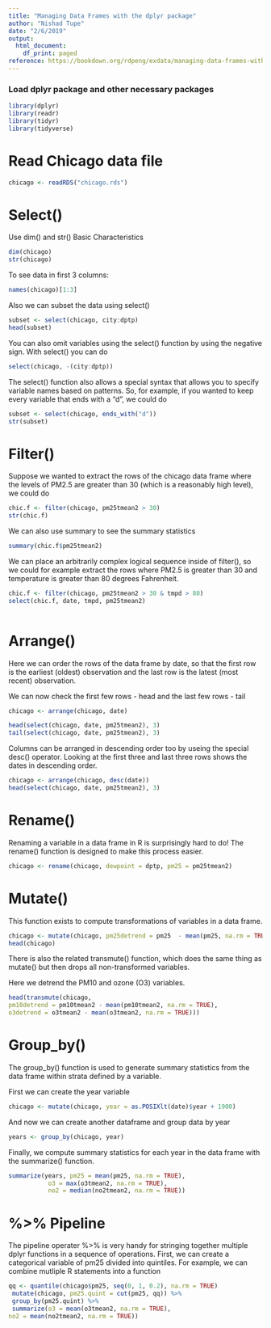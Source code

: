 ---
title: "Managing Data Frames with the dplyr package"
author: "Nishad Tupe"
date: "2/6/2019"
output:
  html_document:
    df_print: paged
reference: https://bookdown.org/rdpeng/exdata/managing-data-frames-with-the-dplyr-package.html#data-frames
---

### Load dplyr package and other necessary packages


```{r}
library(dplyr)
library(readr)
library(tidyr)
library(tidyverse)
```

# Read Chicago data file
```{r}
chicago <- readRDS("chicago.rds")
```

# Select()

Use dim() and str() Basic Characteristics 

```{r}

dim(chicago)
str(chicago)
```

To see data in first 3 columns:

```{r}
names(chicago)[1:3]
```

Also we can subset the data using select()

```{r}
subset <- select(chicago, city:dptp)
head(subset)
```

You can also omit variables using the select() function by using the negative sign. With select() you can do
```{r}
select(chicago, -(city:dptp))
```

The select() function also allows a special syntax that allows you to specify variable names based on patterns. 
So, for example, if you wanted to keep every variable that ends with a "d", we could do

```{r}
subset <- select(chicago, ends_with("d"))
str(subset)
```

# Filter()

Suppose we wanted to extract the rows of the chicago data frame 
where the levels of PM2.5 are greater than 30 (which is a reasonably high level), we could do

```{r}
chic.f <- filter(chicago, pm25tmean2 > 30)
str(chic.f)
```

We can also use summary to see the summary statistics

```{r}
summary(chic.f$pm25tmean2)
```

We can place an arbitrarily complex logical sequence inside of filter(), 
so we could for example extract the rows where PM2.5 is greater than 30 and temperature is greater than 80 degrees Fahrenheit.

```{r}
chic.f <- filter(chicago, pm25tmean2 > 30 & tmpd > 80)
select(chic.f, date, tmpd, pm25tmean2)
   
```

# Arrange()

Here we can order the rows of the data frame by date, so that the first row is the earliest 
(oldest) observation and the last row is the latest (most recent) observation.

We can now check the first few rows - head
and the last few rows - tail

```{r}

chicago <- arrange(chicago, date)

head(select(chicago, date, pm25tmean2), 3)
tail(select(chicago, date, pm25tmean2), 3)

```

Columns can be arranged in descending order too by useing the special desc() operator.
Looking at the first three and last three rows shows the dates in descending order.

```{r}

chicago <- arrange(chicago, desc(date))
head(select(chicago, date, pm25tmean2), 3)
```
# Rename()
Renaming a variable in a data frame in R is surprisingly hard to do! The rename() function is designed to make this process easier.

```{r}
chicago <- rename(chicago, dewpoint = dptp, pm25 = pm25tmean2)
```
# Mutate()

This function exists to compute transformations of variables in a data frame.

```{r}
chicago <- mutate(chicago, pm25detrend = pm25  - mean(pm25, na.rm = TRUE))
head(chicago)
```
There is also the related transmute() function, which does the same thing as mutate() but then drops all non-transformed variables.

Here we detrend the PM10 and ozone (O3) variables.
```{r}
head(transmute(chicago, 
pm10detrend = pm10tmean2 - mean(pm10tmean2, na.rm = TRUE),
o3detrend = o3tmean2 - mean(o3tmean2, na.rm = TRUE)))
```


# Group_by()
The group_by() function is used to generate summary statistics from the data frame within strata defined by a variable.

First we can create the year variable

```{r}
chicago <- mutate(chicago, year = as.POSIXlt(date)$year + 1900)
```

And now we can create another dataframe  and group data by year

```{r}
years <- group_by(chicago, year)
```

Finally, we compute summary statistics for each year in the data frame with the summarize() function.

```{r}
summarize(years, pm25 = mean(pm25, na.rm = TRUE), 
           o3 = max(o3tmean2, na.rm = TRUE), 
           no2 = median(no2tmean2, na.rm = TRUE))
```

# %>% Pipeline

The pipeline operater %>% is very handy for stringing together multiple dplyr functions in a sequence of operations.
First, we can create a categorical variable of pm25 divided into quintiles.
For example, we can combine mutliple R statements into a function

```{r}
qq <- quantile(chicago$pm25, seq(0, 1, 0.2), na.rm = TRUE)
 mutate(chicago, pm25.quint = cut(pm25, qq)) %>%    
 group_by(pm25.quint) %>% 
 summarize(o3 = mean(o3tmean2, na.rm = TRUE), 
no2 = mean(no2tmean2, na.rm = TRUE))
```